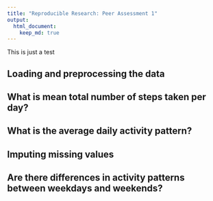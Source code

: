 ```yaml
---
title: "Reproducible Research: Peer Assessment 1"
output: 
  html_document:
    keep_md: true
---
```

This is just a test

## Loading and preprocessing the data



## What is mean total number of steps taken per day?



## What is the average daily activity pattern?



## Imputing missing values



## Are there differences in activity patterns between weekdays and weekends?

